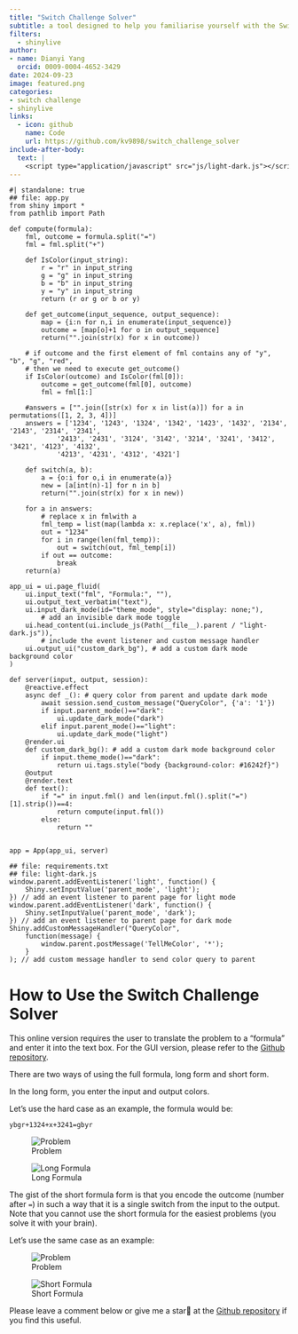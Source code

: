 ```yaml
---
title: "Switch Challenge Solver"
subtitle: a tool designed to help you familiarise yourself with the Switch Challenge for AON and P&G assessments
filters:
  - shinylive
author: 
- name: Dianyi Yang
  orcid: 0009-0004-4652-3429
date: 2024-09-23
image: featured.png
categories:
- switch challenge
- shinylive
links:
  - icon: github
    name: Code
    url: https://github.com/kv9898/switch_challenge_solver
include-after-body:
  text: |
    <script type="application/javascript" src="js/light-dark.js"></script>
---
```

```shinylive-python
#| standalone: true
## file: app.py
from shiny import *
from pathlib import Path

def compute(formula):
    fml, outcome = formula.split("=")
    fml = fml.split("+")

    def IsColor(input_string):
        r = "r" in input_string
        g = "g" in input_string
        b = "b" in input_string
        y = "y" in input_string
        return (r or g or b or y)

    def get_outcome(input_sequence, output_sequence):
        map = {i:n for n,i in enumerate(input_sequence)}
        outcome = [map[o]+1 for o in output_sequence]
        return("".join(str(x) for x in outcome))

    # if outcome and the first element of fml contains any of "y", "b", "g", "red",
    # then we need to execute get_outcome()
    if IsColor(outcome) and IsColor(fml[0]):
        outcome = get_outcome(fml[0], outcome)
        fml = fml[1:]

    #answers = ["".join([str(x) for x in list(a)]) for a in permutations([1, 2, 3, 4])]
    answers = ['1234', '1243', '1324', '1342', '1423', '1432', '2134', '2143', '2314', '2341', 
            '2413', '2431', '3124', '3142', '3214', '3241', '3412', '3421', '4123', '4132', 
            '4213', '4231', '4312', '4321']

    def switch(a, b):
        a = {o:i for o,i in enumerate(a)}
        new = [a[int(n)-1] for n in b]
        return("".join(str(x) for x in new))

    for a in answers:
        # replace x in fmlwith a
        fml_temp = list(map(lambda x: x.replace('x', a), fml))
        out = "1234"
        for i in range(len(fml_temp)):
            out = switch(out, fml_temp[i])
        if out == outcome:
            break
    return(a)

app_ui = ui.page_fluid(
    ui.input_text("fml", "Formula:", ""),
    ui.output_text_verbatim("text"),
    ui.input_dark_mode(id="theme_mode", style="display: none;"), 
        # add an invisible dark mode toggle 
    ui.head_content(ui.include_js(Path(__file__).parent / "light-dark.js")),
        # include the event listener and custom message handler
    ui.output_ui("custom_dark_bg"), # add a custom dark mode background color
)

def server(input, output, session):
    @reactive.effect
    async def _(): # query color from parent and update dark mode
        await session.send_custom_message("QueryColor", {'a': '1'})
        if input.parent_mode()=="dark":
            ui.update_dark_mode("dark")
        elif input.parent_mode()=="light":
            ui.update_dark_mode("light")
    @render.ui
    def custom_dark_bg(): # add a custom dark mode background color
        if input.theme_mode()=="dark":
            return ui.tags.style("body {background-color: #16242f}")
    @output
    @render.text
    def text():
        if "=" in input.fml() and len(input.fml().split("=")[1].strip())==4:
            return compute(input.fml())
        else:
            return ""    


app = App(app_ui, server)

## file: requirements.txt
## file: light-dark.js
window.parent.addEventListener('light', function() {
    Shiny.setInputValue('parent_mode', 'light');
}) // add an event listener to parent page for light mode
window.parent.addEventListener('dark', function() {
    Shiny.setInputValue('parent_mode', 'dark');
}) // add an event listener to parent page for dark mode
Shiny.addCustomMessageHandler("QueryColor",
    function(message) {
        window.parent.postMessage('TellMeColor', '*');
    }
); // add custom message handler to send color query to parent
```

# How to Use the Switch Challenge Solver

This online version requires the user to translate the problem to a "formula" and enter it into the text box. For the GUI version, please refer to the [Github repository](https://github.com/kv9898/switch_challenge_solver).

There are two ways of using the full formula, long form and short form.

In the long form, you enter the input and output colors.

Let's use the hard case as an example, the formula would be:

`ybgr+1324+x+3241=gbyr`

::: {layout="[[30,70]]"}
![Problem](img/problem.png)

![Long Formula](img/lf.png)
:::

The gist of the short formula form is that you encode the outcome (number after `=`) in such a way that it is a single switch from the input to the output. Note that you cannot use the short formula for the easiest problems (you solve it with your brain).

Let's use the same case as an example:

::: {layout="[[30,70]]"}
![Problem](img/problem.png)

![Short Formula](img/sf.png)
:::

Please leave a comment below or give me a star🌟 at the [Github repository](https://github.com/kv9898/switch_challenge_solver) if you find this useful.
